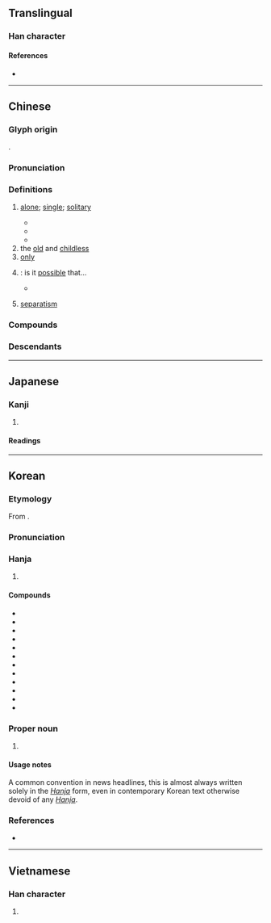 {{also|独}}
{{character info}}
==Translingual==
{{ja-forms|[[独]]|[[独]]|獨}}

===Han character===
{{Han char|rn=94|rad=犬|as=13|sn=16|four=46227|canj=KHWLI|ids=⿰犭蜀}}

====References====
* {{Han ref|kx=0719.250|dkj=20725|dj=1130.230|hdz=21372.030|uh=7368|ud=29544|bh=BF57|bd=48983}}

----

==Chinese==
{{zh-forms|s=独}}

===Glyph origin===
{{Han etym}}
{{Han compound|犬|alt1=犭|蜀|c1=s|c2=p|ls=psc}}.

===Pronunciation===
{{zh-pron
|m=dú
|m-s=du2
|dg=дў1
|c=duk6
|c-t=
|g=tuh7
|h=pfs=thu̍k;gd=tug6
|j=dueh5
|mb=dŭ
|md=dṳ̆k
|mn=ta̍k/to̍k
|mn_note=ta̍k - vernacular; to̍k - literary
|mn-t=dag8/dog8
|mn-t_note=dag8 - vernacular; dog8 - literary
|w=5doq
|x=dou6
|mc=y
|oc=y
|cat=a,n,adv
}}

===Definitions===
{{zh-hanzi}}

# [[alone]]; [[single]]; [[solitary]]
#: {{zh-x|獨自|by oneself}}
#: {{zh-x|獨奏|solo}}
#* {{zh-x|莫 見 乎 隱，莫 顯 乎 微。故 君子 慎 其 獨 也。|There is nothing more visible than what is secret, and nothing more manifest than what is minute. Therefore the superior man is watchful over himself, when he is '''alone'''.|ref=Liji}}
#* {{zh-x|膾炙 所 同 也，羊棗 所 獨 也。|For mince and broiled meat there is a common [liking], while that for sheep-dates was '''peculiar'''.|ref=Mencius}}
#* {{zh-x|無 卿相 輔佐 足 任使 者，謂 之 獨。|If he has no premier, prime minister, counselors, or assistants who can be given responsibilities, then he is called ''''alone'''.'"|ref=Xunzi}}
# the [[old]] and [[childless]]
# [[only]]
#: {{zh-x|不獨|not only}}
#: {{zh-x|唯獨|only; all except}}
# {{lb|zh|literary}} {{n-g|Indicates a rhetorical question}}: is it [[possible]] that...
#: {{zh-syn|豈|寧|tr2=nìng}}
#* {{zh-x|子 獨 不 見 狸 狌{shēng} 乎？|'''Have''' you '''not''' seen a wildcat or a weasel?|CL|ref=Zhuangzi}}
# {{lb|zh|in compounds}} [[separatism]]
#: {{zh-x|謀獨|to plot / scheme for '''independence'''}}
#: {{zh-x|^港獨|{{w|Hong Kong Independence Movement|Hong Kong '''Independence Movement'''}}}}
#: {{zh-x|^臺獨|{{w|Taiwan Independence Movement|Taiwan '''Independence Movement'''}}}}

===Compounds===
{{zh-der|一枝獨秀|獨奏:solo|幽獨|唯吾獨尊|小姑獨處|匠心獨運|慎獨|匠心獨具|單人獨馬|千古獨步|單獨|微獨|巋然獨存|唯我獨尊|慧眼獨具|惸獨|合獨|情有獨鍾|得天獨厚|司法獨立|塊然獨處|單獨行為|孤眠獨宿|唯獨|千載獨步|專斷獨行|奮身獨步|獨弦琴|吃獨食|各自獨立|單打獨鬥|孤獨園|唱獨角戲|孤衾獨枕|大權獨攬|壟斷獨登|孤獨|不獨|向隅獨泣|古調獨彈|獨有|獨到|獨攬|獨步一時|獨語|獨占鼇頭|獨門|獨幕劇|獨居|獨行大盜|獨宿|獨具一格|獨角戲|獨挑|獨腳戲|獨擅勝場|獨占|獨善|獨特|江東獨步|獨立語|獨斷專行|打獨磨|獨院|獨處|獨木舟|獨行獨斷|獨抒性靈|特立獨行|無獨有偶|獨具慧眼|矜寡孤獨|獨木橋|獨樹一格|獨立國|獨當|獨根孤種|獨身主義|獨生女|獨行俠|獨生子|獨行其是|獨霸一方|獨創|獨身|獨到之見|獨領風騷|獨學孤陋|獨當一面|獨自個|獨力難支|獨見|推群獨步|獨曲|獨斷獨行|獨到之處|獨木船|獨眼龍|獨具匠心|獨生|獨占花魁|獨吞|獨軌鐵路|獨持異議|獨峙|獨醒|獨樹一幟|眾醉獨醒|獨吟|獨覺|獨學寡聞|獨白|獨裁|獨木不林|獨自|獨出機杼|獨秀|獨一無二|矜貧恤獨|獨步當時|獨龍族|獨霸|獨闢蹊徑|獨門絕活|獨門獨院|獨門子貨|獨門兒|獨鍾|獨酌|獨輪車|獨資|獨角赦書|獨裁者|獨行其道|獨行|獨腳腿|獨立自主|獨立宣言|獨立不群|獨立|獨步天下|獨步|獨樂樂|獨木難支|獨排眾議|獨掌|獨捐|獨往|獨弦哀歌|獨居監禁|獨家生意|獨家報導|獨守尺寸|獨夫民賊|獨夫|獨垂青盼|獨善其身|獨吃自痾|獨占鰲頭|獨占資本|獨力難持|獨力|獨創一格|獨出心裁|獨來獨往|獨享權益|獨享|獨體|獨立千古|獨唱|獨家新聞|獨子|煢獨|獨尊|獨斷|獨守空房|獨家|民賊獨夫|獨大|獨獨|獨具隻眼|獨往獨來|譙周獨笑|統獨|踽踽獨行|絕世獨立|鼇頭獨占|非獨|鰲頭獨占|聯合獨占|隻眼獨具|遺世獨立|金雞獨立|超然獨處|超然獨立|鰥寡孤獨|獨沽一味|失獨|獨勁|獨龍|獨龍語|獨樂樂不如眾樂樂|眾人皆醉我獨醒|獨萿}}

===Descendants===
{{CJKV||s=独|どく|j2=とく|독|độc}}

----

==Japanese==
{{ja-kanji forms|独|獨}}

===Kanji===
{{ja-kanji|grade=|rs=犬13|shin=独}}

# {{rfdef|ja|sort=犬13}}

====Readings====
{{ja-readings
|goon=どく
|kanon=とく
|kun=ひと-り
}}

----

==Korean==

===Etymology===
From {{der|ko|ltc|sort=독|-}} {{ltc-l|獨}}.
{{hanja-ety
|dk={{okm-l|똑〮|ttwók}}
|m={{okm-l|독〮|twók}}
|mh={{okm-l|[[ᄒᆞ올|호을]]|hwòùl}}
|ml=雜語#하33B
}}

===Pronunciation===
{{ko-hanja-pron|독}}

===Hanja===
{{ko-hanja-search}}
{{ko-hanja|홀로|독}}

# {{hanja form of|독|[[alone]]|affix}}

====Compounds====
{{der-top3|Compounds}}
* {{ko-l|독립|獨立}}
* {{ko-l|고독|孤獨}}
* {{ko-l|단독|單獨}}
* {{ko-l|독거|獨居}}
* {{ko-l|독백|獨白}}
* {{ko-l|독신|獨身}}
* {{ko-l|독일|獨逸}}
* {{ko-l|독재|獨裁}}
* {{ko-l|독점|獨占}}
* {{ko-l|독창|獨創}}
* {{ko-l|독특|獨特}}
* {{ko-l|독학|獨學}}
{{der-bottom}}

===Proper noun===
{{ko-hanjatab}}
{{ko-proper noun|hangeul=독}}

# {{q|in news headlines}} {{short for|ko|{{ruby|[[독일|[獨](독)[逸](일)]]}}||{{lb|ko|South Korea}} [[Germany]]|tr=Dogil}}

====Usage notes====
A common convention in news headlines, this is almost always written solely in the ''[[Hanja]]'' form, even in contemporary Korean text otherwise devoid of any ''[[Hanja]]''.

===References===
* {{R:hanjadoc|7240}}

----

==Vietnamese==

===Han character===
{{vi-readings|reading=độc, dọc|rs=犬13}}

# {{rfdef|vi|sort=犬13}}